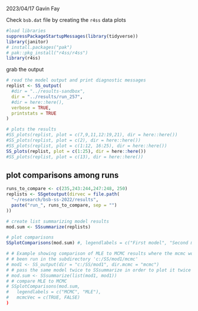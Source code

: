
2023/04/17
Gavin Fay

Check `bsb.dat` file by creating the `r4ss` data plots


```r
#load libraries
suppressPackageStartupMessages(library(tidyverse))
library(janitor)
# install.packages("pak")
# pak::pkg_install("r4ss/r4ss")
library(r4ss)
```

grab the output

```r
# read the model output and print diagnostic messages
replist <- SS_output(
  #dir = "../results-sandbox",
  dir = "../results/run_257",
  #dir = here::here(),
  verbose = TRUE,
  printstats = TRUE
)
```


```r
# plots the results
#SS_plots(replist, plot = c(7,9,11,12:19,21), dir = here::here())
#SS_plots(replist, plot = c(2), dir = here::here())
#SS_plots(replist, plot = c(1:12, 16:25), dir = here::here())
SS_plots(replist, plot = c(1:25), dir = here::here())
#SS_plots(replist, plot = c(13), dir = here::here())
```


## plot comparisons among runs
```r
runs_to_compare <- c(235,243:244,247:248, 250)
replists <- SSgetoutput(dirvec = file.path(
  "~/research/bsb-ss-2022/results", 
  paste("run_", runs_to_compare, sep = "")
))

# create list summarizing model results
mod.sum <- SSsummarize(replists)

# plot comparisons
SSplotComparisons(mod.sum) #, legendlabels = c("First model", "Second model"))

# # Example showing comparison of MLE to MCMC results where the mcmc would have
# # been run in the subdirectory 'c:/SS/mod1/mcmc'
# mod1 <- SS_output(dir = "c:/SS/mod1", dir.mcmc = "mcmc")
# # pass the same model twice to SSsummarize in order to plot it twice
# mod.sum <- SSsummarize(list(mod1, mod1))
# # compare MLE to MCMC
# SSplotComparisons(mod.sum,
#   legendlabels = c("MCMC", "MLE"),
#   mcmcVec = c(TRUE, FALSE)
)

```



